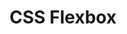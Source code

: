 ---
id: "web_tf_medium_002"
questionType: "TRUE_FALSE"
title: "CSS Flexbox"
statement: "The 'justify-content' property in Flexbox aligns items vertically."
difficulty: "MEDIUM"
category: "Web Development"
correctAnswer: false
explanation: "'justify-content' aligns items horizontally along the main axis."
---